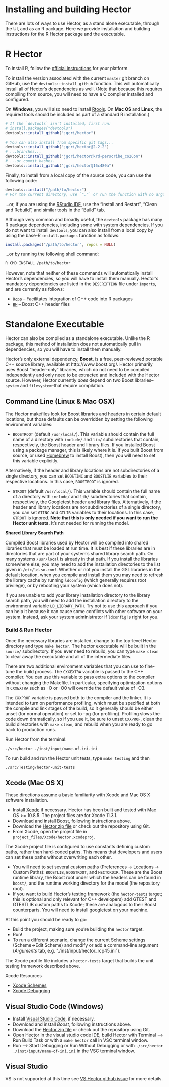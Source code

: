 # Installing and building Hector

There are lots of ways to use Hector, as a stand alone executable, through the UI, and as an R package. Here we provide installation and building instructions for the R Hector package and the executable. 

# R Hector 

To install R, follow the [official instructions](https://cloud.r-project.org/) for your platform.

To install the version associated with the current `master` git branch on GitHub, use the `devtools::install_github` function.
This will automatically install all of Hector's dependencies as well.
(Note that because this requires compiling from source, you will need to have a C compiler installed and configured.

On **Windows**, you will also need to install [Rtools](https://cloud.r-project.org/bin/windows/Rtools/).
On **Mac OS** and **Linux**, the required tools should be included as part of a standard R installation.)

```r
# If the `devtools` isn't installed, first run:
# install.packages("devtools")
devtools::install_github("jgcri/hector")

# You can also install from specific git tags...
devtools::install_github("jgcri/hector@2.2.2")
# ...branches...
devtools::install_github("jgcri/hector@krd-perscribe_co2Con")
# ...or commit hashes.
devtools::install_github("jgcri/hector@16c480a")
```

Finally, to install from a local copy of the source code, you can use the following code:

```r
devtools::install("/path/to/hector")
# For the current directory, use `"."` or run the function with no arguments.
```

...or, if you are using the [RStudio IDE](https://www.rstudio.com/products/rstudio/), use the "Install and Restart", "Clean and Rebuild", and similar tools in the "Build" tab.

Although very common and broadly useful, the `devtools` package has many R package dependencies, including some with system dependencies.
If you do not want to install `devtools`, you can also install from a local copy by using the base-R `install.packages` function as follows:

```r
install.packages("/path/to/hector", repos = NULL)
```

...or by running the following shell command:

```sh
R CMD INSTALL /path/to/hector
```

However, note that neither of these commands will automatically install Hector's dependencies, so you will have to install them manually.
Hector's mandatory dependencies are listed in the `DESCRIPTION` file under `Imports`, and are currently as follows:

- [`Rcpp`](http://www.rcpp.org/) -- Facilitates integration of C++ code into R packages
- [`BH`](https://cran.r-project.org/web/packages/BH/index.html) -- Boost C++ header files


# Standalone Executable

Hector can also be compiled as a standalone executable.
Unlike the R package, this method of installation does not automatically pull in dependencies, so you will have to install them manually.

Hector's only external dependency, **Boost**, is a free, peer-reviewed portable
C++ source library, available at http://www.boost.org/.
Hector primarily uses Boost "header-only" libraries, which do not need to be compiled independently and only need to be extracted and included with the Hector source.
However, Hector currently _does_ depend on two Boost libraries--`system` and `filesystem`--that require compilation. 

## Command Line (Linux & Mac OSX)

The Hector makefiles look for Boost libraries and headers in certain default
locations, but those defaults can be overridden by setting the
following environment variables:

* `BOOSTROOT` (default `/usr/local/`).
This variable should contain the full name of a directory with `include/` and
`lib/` subdirectories that contain, respectively, the Boost header and library 
files. If you installed Boost using a package manager, this is likely where
it is. If you built Boost from source, or used [Homebrew](https://brew.sh/) to
install Boost), then you will need to set this variable explicitly. 

Alternatively, if the header and library locations are not subdirectories of
a single directory, you can set `BOOSTINC` and `BOOSTLIB` variables to their 
respective locations. In this case, `BOOSTROOT` is ignored.

* `GTROOT` (default `/usr/local/`).
This variable should contain the full name of a directory with `include/` and
`lib/` subdirectories that contain, respectively, the Googletest header and library 
files. Alternatively, if the header and library locations are not subdirectories of
a single directory, you can set `GTINC` and `GTLIB` variables to their 
locations. In this case, `GTROOT` is ignored. **Note that this is only needed
if you want to run the Hector unit tests.** It's not needed for running the model.

**Shared Library Search Path**

Compiled Boost libraries used by Hector will be
compiled into shared libraries that must be loaded at run time. It is
best if these libraries are in directories that are part of your
system's shared library search path. On many systems `/usr/local` is
already in that path. If you install the libraries somewhere else,
you may need to add the installation directories to the list given in
`/etc/ld.so.conf`. Whether or not you install the GSL libraries in the default location, when you compile and install them 
you may need to refresh the library cache by running
`ldconfig` (which generally requires root privilege), or by rebooting your system 
(which does not).

If you are unable to add your library installation directory to the
library search path, you will need to add the installation directory
to the environment variable `LD_LIBRARY_PATH`.  Try not to use this approach if you 
can help it because it can cause some conflicts with other software on your system.
Instead, ask your system administrator if `ldconfig` is right for you.

### Build & Run Hector 

Once the necessary libraries are installed, change to the top-level
Hector directory and type `make hector`. The hector executable will
be built in the `source/` subdirectory. If you ever need to rebuild,
you can type `make clean` to clear away the executable and all of the
intermediate files.

There are two additional environment variables that you can use to
fine-tune the build process. The `CXXEXTRA` variable is passed to the
C++ compiler. You can use this variable to pass extra options to the
compiler without changing the Makefile. In particular, specifying
optimization options in `CXXEXTRA` such as -O or -O0 will override the
default value of -O3.

The `CXXPROF` variable is passed both to the compiler and the linker.
It is intended to turn on performance profiling, which must be
specified at both the compile and link stages of the build, so it
generally should be either unset (for normal operation) or set to -pg
(for profiling). Profiling slows the code down dramatically, so if you use it, be
sure to unset `CXXPROF`, clean the build directories with `make clean`, 
and rebuild when you are ready to go back to
production runs.

Run Hector from the terminal:

```
./src/hector ./inst/input/name-of-ini.ini
```

To run build and run the Hector unit tests, type `make testing`
and then

```
./src/Testing/hector-unit-tests
```

## Xcode (Mac OS X)

These directions assume a basic familiarity with Xcode and Mac OS X software installation.

* Install [Xcode](https://developer.apple.com/xcode/downloads/) if necessary. Hector has been built and tested with Mac OS >= 10.8.5. The project files are for Xcode 11.3.1.
* Download and install Boost, following instructions above.
* Download the [Hector zip file](https://github.com/JGCRI/hector/archive/master.zip) or check out the repository using Git.
* From Xcode, open the project file in `project_files/Xcode/hector.xcodeproj`.

The Xcode project file is configured to use constants defining custom paths, rather than hard-coded paths.
This means that developers and users can set these paths without overwriting each other.

* You will need to set several custom paths (Preferences -> Locations -> Custom Paths): `BOOSTLIB`, `BOOSTROOT`, and `HECTORDIR`. These are the Boost runtime library, the Boost root under which the headers can be found in `boost/`, and the runtime working directory for the model (the repository root).
* If you want to build Hector's testing framework (the `hector-tests` target; this is optional and only relevant for C++ developers) add GTEST and GTESTLIB custom paths to Xcode; these are analogous to their Boost counterparts. You will need to install [googletest](https://github.com/google/googletest) on your machine.

At this point you should be ready to go:

* Build the project, making sure you're building the `hector` target.
* Run!
* To run a different scenario, change the current Scheme settings (Scheme->Edit Scheme) and modify or add a command-line argument (*Arguments* tab, e.g. "./inst/input/hector_rcp45.ini").

The Xcode profile file includes a `hector-tests` target that builds the unit
testing framework described above.

Xcode Resources 

* [Xcode Schemes](https://developer.apple.com/library/archive/documentation/ToolsLanguages/Conceptual/Xcode_Overview/ManagingSchemes.html)
* [Xcode Debugging](https://developer.apple.com/library/archive/documentation/DeveloperTools/Conceptual/debugging_with_xcode/chapters/debugging_tools.html)

## Visual Studio Code (Windows)

* Install [Visual Studio Code](https://code.visualstudio.com/download), if necessary.
* Download and install *Boost*, following instructions above.
* Download the [Hector zip file](https://github.com/JGCRI/hector/archive/master.zip) or check out the repository using Git.
* Open Hector in the visual studio code IDE, build Hector with Terminal --> Run Build Task or with a `make hector` call in VSC terminal window. 
* Run --> Start Debugging or Run Without Debugging or with `./src/hector ./inst/input/name-of-ini.ini` in the VSC terminal window. 

## Visual Studio

VS is not supported at this time see [VS Hector github issue](https://github.com/JGCRI/hector/issues/415) for more details. 
